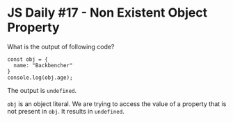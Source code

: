 
<Layout>
<SEO title="JS Daily #17 - Non Existent Object Property" />
<JSLayout>

# JS Daily #17 - Non Existent Object Property

What is the output of following code?

```javascript{numberLines: true}
const obj = {
  name: "Backbencher"
}
console.log(obj.age);
```

<Divider />

The output is `undefined`.

`obj` is an object literal. We are trying to access the value of a property that is not present in `obj`. It results in `undefined`.

</JSLayout>
</Layout>
